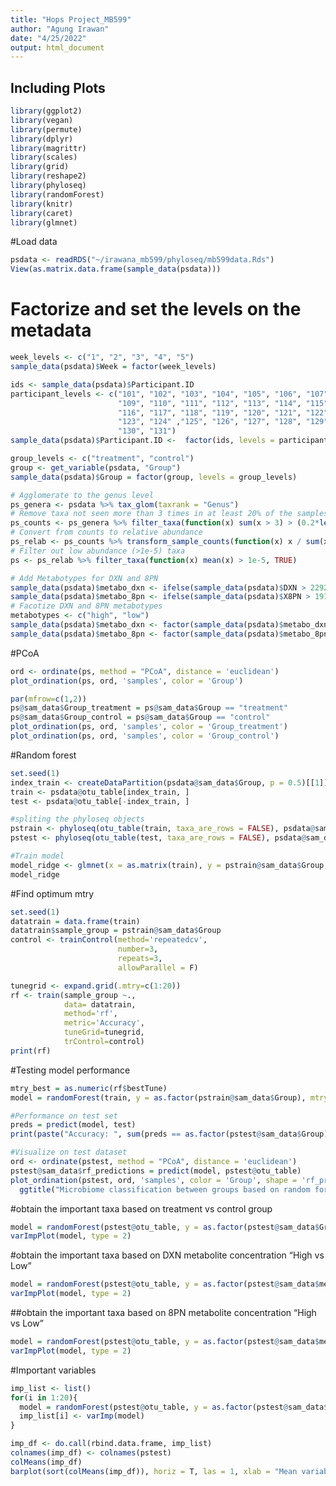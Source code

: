 ```yaml
---
title: "Hops Project_MB599"
author: "Agung Irawan"
date: "4/25/2022"
output: html_document
---
```


## Including Plots
```r
library(ggplot2)
library(vegan)
library(permute)
library(dplyr)
library(magrittr)
library(scales)
library(grid)
library(reshape2)
library(phyloseq)
library(randomForest)
library(knitr)
library(caret)
library(glmnet)
```

#Load data
```r
psdata <- readRDS("~/irawana_mb599/phyloseq/mb599data.Rds")
View(as.matrix.data.frame(sample_data(psdata)))

```

# Factorize and set the levels on the metadata
```r
week_levels <- c("1", "2", "3", "4", "5")
sample_data(psdata)$Week = factor(week_levels)

ids <- sample_data(psdata)$Participant.ID
participant_levels <- c("101", "102", "103", "104", "105", "106", "107", 
                        "109", "110", "111", "112", "113", "114", "115", 
                        "116", "117", "118", "119", "120", "121", "122", 
                        "123", "124" ,"125", "126", "127", "128", "129", 
                        "130", "131")
sample_data(psdata)$Participant.ID <-  factor(ids, levels = participant_levels)

group_levels <- c("treatment", "control")
group <- get_variable(psdata, "Group")
sample_data(psdata)$Group = factor(group, levels = group_levels)

# Agglomerate to the genus level
ps_genera <- psdata %>% tax_glom(taxrank = "Genus")
# Remove taxa not seen more than 3 times in at least 20% of the samples
ps_counts <- ps_genera %>% filter_taxa(function(x) sum(x > 3) > (0.2*length(x)), TRUE)
# Convert from counts to relative abundance
ps_relab <- ps_counts %>% transform_sample_counts(function(x) x / sum(x))
# Filter out low abundance (>1e-5) taxa
ps <- ps_relab %>% filter_taxa(function(x) mean(x) > 1e-5, TRUE)

# Add Metabotypes for DXN and 8PN
sample_data(psdata)$metabo_dxn <- ifelse(sample_data(psdata)$DXN > 2292, "high", "low")
sample_data(psdata)$metabo_8pn <- ifelse(sample_data(psdata)$X8PN > 1910, "high", "low")
# Facotize DXN and 8PN metabotypes
metabotypes <- c("high", "low")
sample_data(psdata)$metabo_dxn <- factor(sample_data(psdata)$metabo_dxn, levels = metabotypes)
sample_data(psdata)$metabo_8pn <- factor(sample_data(psdata)$metabo_8pn, levels = metabotypes)
```

#PCoA
```r
ord <- ordinate(ps, method = "PCoA", distance = 'euclidean')
plot_ordination(ps, ord, 'samples', color = 'Group')
```

```r
par(mfrow=c(1,2))
ps@sam_data$Group_treatment = ps@sam_data$Group == "treatment"
ps@sam_data$Group_control = ps@sam_data$Group == "control"
plot_ordination(ps, ord, 'samples', color = 'Group_treatment')
plot_ordination(ps, ord, 'samples', color = 'Group_control')
```

#Random forest
```r
set.seed(1)
index_train <- createDataPartition(psdata@sam_data$Group, p = 0.5)[[1]]
train <- psdata@otu_table[index_train, ]
test <- psdata@otu_table[-index_train, ]

#spliting the phyloseq objects
pstrain <- phyloseq(otu_table(train, taxa_are_rows = FALSE), psdata@sam_data[index_train, ])
pstest <- phyloseq(otu_table(test, taxa_are_rows = FALSE), psdata@sam_data[-index_train, ])

#Train model
model_ridge <- glmnet(x = as.matrix(train), y = pstrain@sam_data$Group, family = 'binomial', alpha = 0)
model_ridge
```


#Find optimum mtry
```r
set.seed(1)
datatrain = data.frame(train)
datatrain$sample_group = pstrain@sam_data$Group
control <- trainControl(method='repeatedcv', 
                        number=3, 
                        repeats=3,
                        allowParallel = F)

tunegrid <- expand.grid(.mtry=c(1:20)) 
rf <- train(sample_group ~., 
            data= datatrain, 
            method='rf', 
            metric='Accuracy', 
            tuneGrid=tunegrid, 
            trControl=control)
print(rf)
```


#Testing model performance
```r
mtry_best = as.numeric(rf$bestTune)
model = randomForest(train, y = as.factor(pstrain@sam_data$Group), mtry = mtry_best)

#Performance on test set
preds = predict(model, test)
print(paste("Accuracy: ", sum(preds == as.factor(pstest@sam_data$Group)) / nsamples(pstest)))

#Visualize on test dataset
ord <- ordinate(pstest, method = "PCoA", distance = 'euclidean')
pstest@sam_data$rf_predictions = predict(model, pstest@otu_table)
plot_ordination(pstest, ord, 'samples', color = 'Group', shape = 'rf_predictions') + geom_point(size = 4) +
  ggtitle("Microbiome classification between groups based on random forest algorithm")
```

#obtain the important taxa based on treatment vs control group
```r
model = randomForest(pstest@otu_table, y = as.factor(pstest@sam_data$Group), mtry = mtry_best)
varImpPlot(model, type = 2)
```


#obtain the important taxa based on DXN metabolite concentration "High vs Low"
```r
model = randomForest(pstest@otu_table, y = as.factor(pstest@sam_data$metabo_dxn), mtry = mtry_best)
varImpPlot(model, type = 2)
```


##obtain the important taxa based on 8PN metabolite concentration "High vs Low"

```r
model = randomForest(pstest@otu_table, y = as.factor(pstest@sam_data$metabo_8pn), mtry = mtry_best)
varImpPlot(model, type = 2)
```


#Important variables
```r
imp_list <- list()
for(i in 1:20){
  model = randomForest(pstest@otu_table, y = as.factor(pstest@sam_data$Group), mtry = mtry_best)
  imp_list[i] <- varImp(model)
}

imp_df <- do.call(rbind.data.frame, imp_list)
colnames(imp_df) <- colnames(pstest)
colMeans(imp_df)
barplot(sort(colMeans(imp_df)), horiz = T, las = 1, xlab = "Mean variable importance")
```


